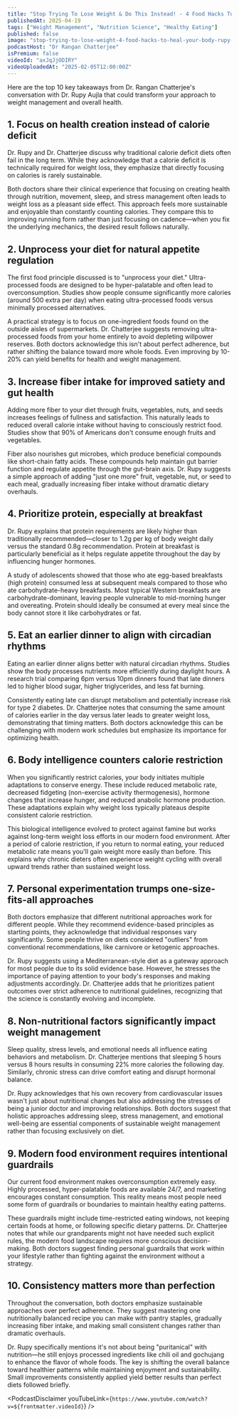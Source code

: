```yaml
---
title: "Stop Trying To Lose Weight & Do This Instead! - 4 Food Hacks To Heal Your Body | Dr. Rupy Aujla"
publishedAt: 2025-04-19
tags: ["Weight Management", "Nutrition Science", "Healthy Eating"]
published: false
image: "stop-trying-to-lose-weight-4-food-hacks-to-heal-your-body-rupy-aujla.jpg"
podcastHost: "Dr Rangan Chatterjee"
isPremium: false
videoId: "axJqJjODIRY"
videoUploadedAt: "2025-02-05T12:00:00Z"
---
```



<PodcastSummaryPageLayout frontmatter={frontmatter}>

Here are the top 10 key takeaways from Dr. Rangan Chatterjee's conversation with Dr. Rupy Aujla that could transform your approach to weight management and overall health.

## 1. Focus on health creation instead of calorie deficit

Dr. Rupy and Dr. Chatterjee discuss why traditional calorie deficit diets often fail in the long term. While they acknowledge that a calorie deficit is technically required for weight loss, they emphasize that directly focusing on calories is rarely sustainable.

Both doctors share their clinical experience that focusing on creating health through nutrition, movement, sleep, and stress management often leads to weight loss as a pleasant side effect. This approach feels more sustainable and enjoyable than constantly counting calories. They compare this to improving running form rather than just focusing on cadence—when you fix the underlying mechanics, the desired result follows naturally.

## 2. Unprocess your diet for natural appetite regulation

The first food principle discussed is to "unprocess your diet." Ultra-processed foods are designed to be hyper-palatable and often lead to overconsumption. Studies show people consume significantly more calories (around 500 extra per day) when eating ultra-processed foods versus minimally processed alternatives.

A practical strategy is to focus on one-ingredient foods found on the outside aisles of supermarkets. Dr. Chatterjee suggests removing ultra-processed foods from your home entirely to avoid depleting willpower reserves. Both doctors acknowledge this isn't about perfect adherence, but rather shifting the balance toward more whole foods. Even improving by 10-20% can yield benefits for health and weight management.

## 3. Increase fiber intake for improved satiety and gut health

Adding more fiber to your diet through fruits, vegetables, nuts, and seeds increases feelings of fullness and satisfaction. This naturally leads to reduced overall calorie intake without having to consciously restrict food. Studies show that 90% of Americans don't consume enough fruits and vegetables.

Fiber also nourishes gut microbes, which produce beneficial compounds like short-chain fatty acids. These compounds help maintain gut barrier function and regulate appetite through the gut-brain axis. Dr. Rupy suggests a simple approach of adding "just one more" fruit, vegetable, nut, or seed to each meal, gradually increasing fiber intake without dramatic dietary overhauls.

## 4. Prioritize protein, especially at breakfast

Dr. Rupy explains that protein requirements are likely higher than traditionally recommended—closer to 1.2g per kg of body weight daily versus the standard 0.8g recommendation. Protein at breakfast is particularly beneficial as it helps regulate appetite throughout the day by influencing hunger hormones.

A study of adolescents showed that those who ate egg-based breakfasts (high protein) consumed less at subsequent meals compared to those who ate carbohydrate-heavy breakfasts. Most typical Western breakfasts are carbohydrate-dominant, leaving people vulnerable to mid-morning hunger and overeating. Protein should ideally be consumed at every meal since the body cannot store it like carbohydrates or fat.

## 5. Eat an earlier dinner to align with circadian rhythms

Eating an earlier dinner aligns better with natural circadian rhythms. Studies show the body processes nutrients more efficiently during daylight hours. A research trial comparing 6pm versus 10pm dinners found that late dinners led to higher blood sugar, higher triglycerides, and less fat burning.

Consistently eating late can disrupt metabolism and potentially increase risk for type 2 diabetes. Dr. Chatterjee notes that consuming the same amount of calories earlier in the day versus later leads to greater weight loss, demonstrating that timing matters. Both doctors acknowledge this can be challenging with modern work schedules but emphasize its importance for optimizing health.

## 6. Body intelligence counters calorie restriction

When you significantly restrict calories, your body initiates multiple adaptations to conserve energy. These include reduced metabolic rate, decreased fidgeting (non-exercise activity thermogenesis), hormone changes that increase hunger, and reduced anabolic hormone production. These adaptations explain why weight loss typically plateaus despite consistent calorie restriction.

This biological intelligence evolved to protect against famine but works against long-term weight loss efforts in our modern food environment. After a period of calorie restriction, if you return to normal eating, your reduced metabolic rate means you'll gain weight more easily than before. This explains why chronic dieters often experience weight cycling with overall upward trends rather than sustained weight loss.

## 7. Personal experimentation trumps one-size-fits-all approaches

Both doctors emphasize that different nutritional approaches work for different people. While they recommend evidence-based principles as starting points, they acknowledge that individual responses vary significantly. Some people thrive on diets considered "outliers" from conventional recommendations, like carnivore or ketogenic approaches.

Dr. Rupy suggests using a Mediterranean-style diet as a gateway approach for most people due to its solid evidence base. However, he stresses the importance of paying attention to your body's responses and making adjustments accordingly. Dr. Chatterjee adds that he prioritizes patient outcomes over strict adherence to nutritional guidelines, recognizing that the science is constantly evolving and incomplete.

## 8. Non-nutritional factors significantly impact weight management

Sleep quality, stress levels, and emotional needs all influence eating behaviors and metabolism. Dr. Chatterjee mentions that sleeping 5 hours versus 8 hours results in consuming 22% more calories the following day. Similarly, chronic stress can drive comfort eating and disrupt hormonal balance.

Dr. Rupy acknowledges that his own recovery from cardiovascular issues wasn't just about nutritional changes but also addressing the stresses of being a junior doctor and improving relationships. Both doctors suggest that holistic approaches addressing sleep, stress management, and emotional well-being are essential components of sustainable weight management rather than focusing exclusively on diet.

## 9. Modern food environment requires intentional guardrails

Our current food environment makes overconsumption extremely easy. Highly processed, hyper-palatable foods are available 24/7, and marketing encourages constant consumption. This reality means most people need some form of guardrails or boundaries to maintain healthy eating patterns.

These guardrails might include time-restricted eating windows, not keeping certain foods at home, or following specific dietary patterns. Dr. Chatterjee notes that while our grandparents might not have needed such explicit rules, the modern food landscape requires more conscious decision-making. Both doctors suggest finding personal guardrails that work within your lifestyle rather than fighting against the environment without a strategy.

## 10. Consistency matters more than perfection

Throughout the conversation, both doctors emphasize sustainable approaches over perfect adherence. They suggest mastering one nutritionally balanced recipe you can make with pantry staples, gradually increasing fiber intake, and making small consistent changes rather than dramatic overhauls.

Dr. Rupy specifically mentions it's not about being "puritanical" with nutrition—he still enjoys processed ingredients like chili oil and gochujang to enhance the flavor of whole foods. The key is shifting the overall balance toward healthier patterns while maintaining enjoyment and sustainability. Small improvements consistently applied yield better results than perfect diets followed briefly.

<PodcastDisclaimer
  youTubeLink={`https://www.youtube.com/watch?v=${frontmatter.videoId}`}
/>

</PodcastSummaryPageLayout>
